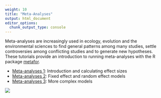 ```yaml
---
weight: 10
title: "Meta-Analyses"
output: html_document
editor_options: 
  chunk_output_type: console
---
```


Meta-analyses are increasingly used in ecology, evolution and the environmental sciences to find general patterns among many studies, settle controversies among conflicting studies and to generate new hypotheses. These tutorials provide an introduction to running meta-analyses with the R package [metafor](http://www.metafor-project.org/doku.php).

* [Meta-analyses 1](/../statistics/meta-analysis/meta-analysis-1/): Introduction and calculating effect sizes  
* [Meta-analyses 2](/../statistics/meta-analysis/meta-analysis-2/): Fixed effect and random effect models  
* [Meta-analyses 3](/../statistics/meta-analysis/meta-analysis-3/): More complex models 

![](images/4666102_orig.jpg)